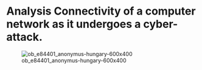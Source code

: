 # Analysis Connectivity of a computer network as it undergoes a cyber-attack. 
![ob_e84401_anonymus-hungary-600x400](https://cloud.githubusercontent.com/assets/7158671/24915814/e0a7a6e8-1ee0-11e7-8fe7-940eb0e502a0.png)
